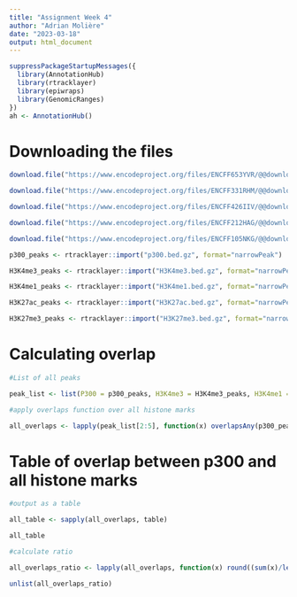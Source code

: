 ---
title: "Assignment Week 4"
author: "Adrian Molière"
date: "2023-03-18"
output: html_document
---



```{r}
suppressPackageStartupMessages({
  library(AnnotationHub)
  library(rtracklayer)
  library(epiwraps)
  library(GenomicRanges)
})
ah <- AnnotationHub()
```


# Downloading the files

```{r, eval=FALSE}
download.file("https://www.encodeproject.org/files/ENCFF653YVR/@@download/ENCFF653YVR.bed.gz", "p300.bed.gz", mode = "wb") #p300

download.file("https://www.encodeproject.org/files/ENCFF331RHM/@@download/ENCFF331RHM.bed.gz", "H3K4me3.bed.gz", mode = "wb") #H3K4me3

download.file("https://www.encodeproject.org/files/ENCFF426IIV/@@download/ENCFF426IIV.bed.gz", "H3K4me1.bed.gz", mode = "wb") #H3K4me1

download.file("https://www.encodeproject.org/files/ENCFF212HAG/@@download/ENCFF212HAG.bed.gz", "H3K27ac.bed.gz", mode = "wb") #H3K27ac

download.file("https://www.encodeproject.org/files/ENCFF105NKG/@@download/ENCFF105NKG.bed.gz", "H3K27me3.bed.gz", mode = "wb") #H3K27me3


```


```{r}
p300_peaks <- rtracklayer::import("p300.bed.gz", format="narrowPeak")

H3K4me3_peaks <- rtracklayer::import("H3K4me3.bed.gz", format="narrowPeak")

H3K4me1_peaks <- rtracklayer::import("H3K4me1.bed.gz", format="narrowPeak")

H3K27ac_peaks <- rtracklayer::import("H3K27ac.bed.gz", format="narrowPeak")

H3K27me3_peaks <- rtracklayer::import("H3K27me3.bed.gz", format="narrowPeak")

```

# Calculating overlap
```{r}
#List of all peaks

peak_list <- list(P300 = p300_peaks, H3K4me3 = H3K4me3_peaks, H3K4me1 = H3K4me1_peaks, H3K27ac = H3K27ac_peaks, H3K27me3 = H3K27me3_peaks)

#apply overlaps function over all histone marks

all_overlaps <- lapply(peak_list[2:5], function(x) overlapsAny(p300_peaks, x))


```

# Table of overlap between p300 and all histone marks
```{r}
#output as a table

all_table <- sapply(all_overlaps, table)

all_table

#calculate ratio

all_overlaps_ratio <- lapply(all_overlaps, function(x) round((sum(x)/length(x)), digits = 4) )

unlist(all_overlaps_ratio)

```






